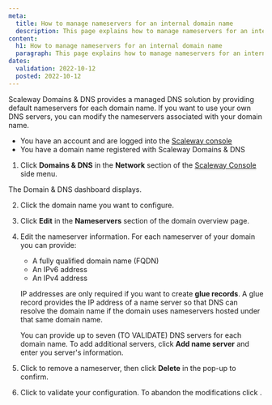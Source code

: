 ```yaml
---
meta:
  title: How to manage nameservers for an internal domain name
  description: This page explains how to manage nameservers for an internal domain name with Scaleway Domains & DNS.
content:
  h1: How to manage nameservers for an internal domain name
  paragraph: This page explains how to manage nameservers for an internal domain name with Scaleway Domains & DNS.
dates:
  validation: 2022-10-12
  posted: 2022-10-12
---
```


Scaleway Domains & DNS provides a managed DNS solution by providing default nameservers for each domain name. If you want to use your own DNS servers, you can modify the nameservers associated with your domain name.

<Message type="requirement">

- You have an account and are logged into the [Scaleway console](https://console.scaleway.com) 
- You have a domain name registered with Scaleway Domains & DNS

</Message>

1. Click **Domains & DNS** in the **Network** section of the [Scaleway Console](https://console.scaleway.com) side menu. 

 The Domain & DNS dashboard displays. 
 
2. Click the domain name you want to configure.

3. Click **Edit** in the **Nameservers** section of the domain overview page. 

4. Edit the nameserver information. For each nameserver of your domain you can provide:
    * A fully qualified domain name (FQDN)
    * An IPv6 address
    * An IPv4 address

    <Message type="tip">

    IP addresses are only required if you want to create **glue records**. A glue record provides the IP address of a name server so that DNS can resolve the domain name if the domain uses nameservers hosted under that same domain name.

    </Message>

    You can provide up to seven (TO VALIDATE) DNS servers for each domain name. To add additional servers, click **Add name server** and enter you server's information. 

5. Click <Icon name="delete" /> to remove a nameserver, then click **Delete** in the pop-up to confirm.

6. Click <Icon name="validate" /> to validate your configuration. To abandon the modifications click <Icon name="cancel" />. 
